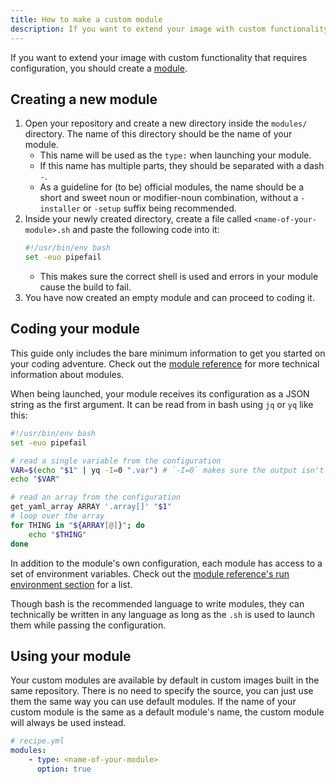 ```yaml
---
title: How to make a custom module
description: If you want to extend your image with custom functionality that requires configuration, you should create a module.
---
```


If you want to extend your image with custom functionality that requires configuration, you should create a [module](/reference/module/).

## Creating a new module

1. Open your repository and create a new directory inside the `modules/` directory. The name of this directory should be the name of your module.
    - This name will be used as the `type:` when launching your module.
    - If this name has multiple parts, they should be separated with a dash `-`.
    - As a guideline for (to be) official modules, the name should be a short and sweet noun or modifier-noun combination, without a `-installer` or `-setup` suffix being recommended.
2. Inside your newly created directory, create a file called `<name-of-your-module>.sh` and paste the following code into it:
    ```bash title="modules/<name-of-your-module>/<name-of-your-module>.sh"
    #!/usr/bin/env bash
    set -euo pipefail
    ```
    - This makes sure the correct shell is used and errors in your module cause the build to fail.
3. You have now created an empty module and can proceed to coding it.

## Coding your module

This guide only includes the bare minimum information to get you started on your coding adventure. Check out the [module reference](/reference/module/) for more technical information about modules.

When being launched, your module receives its configuration as a JSON string as the first argument. It can be read from in bash using `jq` or `yq` like this:

```bash title="modules/<name-of-your-module>/<name-of-your-module>.sh"
#!/usr/bin/env bash
set -euo pipefail

# read a single variable from the configuration
VAR=$(echo "$1" | yq -I=0 ".var") # `-I=0` makes sure the output isn't indented
echo "$VAR"

# read an array from the configuration
get_yaml_array ARRAY '.array[]' "$1"
# loop over the array
for THING in "${ARRAY[@]}"; do
    echo "$THING"
done
```

In addition to the module's own configuration, each module has access to a set of environment variables. Check out the [module reference's run environment section](/reference/module/#module-run-environment) for a list.

Though bash is the recommended language to write modules, they can technically be written in any language as long as the `.sh` is used to launch them while passing the configuration.

## Using your module

Your custom modules are available by default in custom images built in the same repository. There is no need to specify the source, you can just use them the same way you can use default modules. If the name of your custom module is the same as a default module's name, the custom module will always be used instead.

```yml
# recipe.yml
modules:
    - type: <name-of-your-module>
      option: true
```
